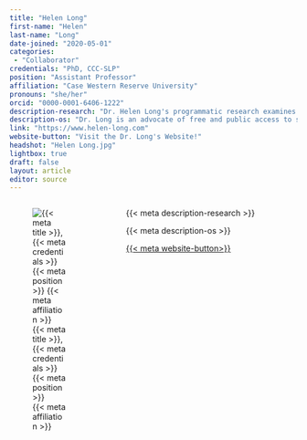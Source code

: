 ```yaml
---
title: "Helen Long"
first-name: "Helen"
last-name: "Long"
date-joined: "2020-05-01"
categories:
 - "Collaborator"
credentials: "PhD, CCC-SLP"
position: "Assistant Professor"
affiliation: "Case Western Reserve University"
pronouns: "she/her"
orcid: "0000-0001-6406-1222"
description-research: "Dr. Helen Long's programmatic research examines early communication development in children with cerebral palsy to advance early identification and intervention of speech, language and communication impairments in this population."
description-os: "Dr. Long is an advocate of free and public access to scientific manuscripts for clinicians and scientists, and is dedicated to advancing knowledge on how to share and access research."
link: "https://www.helen-long.com"
website-button: "Visit the Dr. Long's Website!"
headshot: "Helen Long.jpg"
lightbox: true
draft: false
layout: article
editor: source
---
```


:::::: columns
::: {.column width="30%"}
![{{< meta title >}}, {{< meta credentials >}}<br>{{< meta position >}}<br>{{< meta affiliation >}}]({{< meta headshot >}})
:::

::: {.column width="5%"}
:::

::: {.column width="65%"}
{{< meta description-research >}}

{{< meta description-os >}}

[{{< meta website-button>}}]({{< meta link >}}){.btn .btn-outline-primary .btn role="button" data-toggle="button"}\
\
:::
::::::
